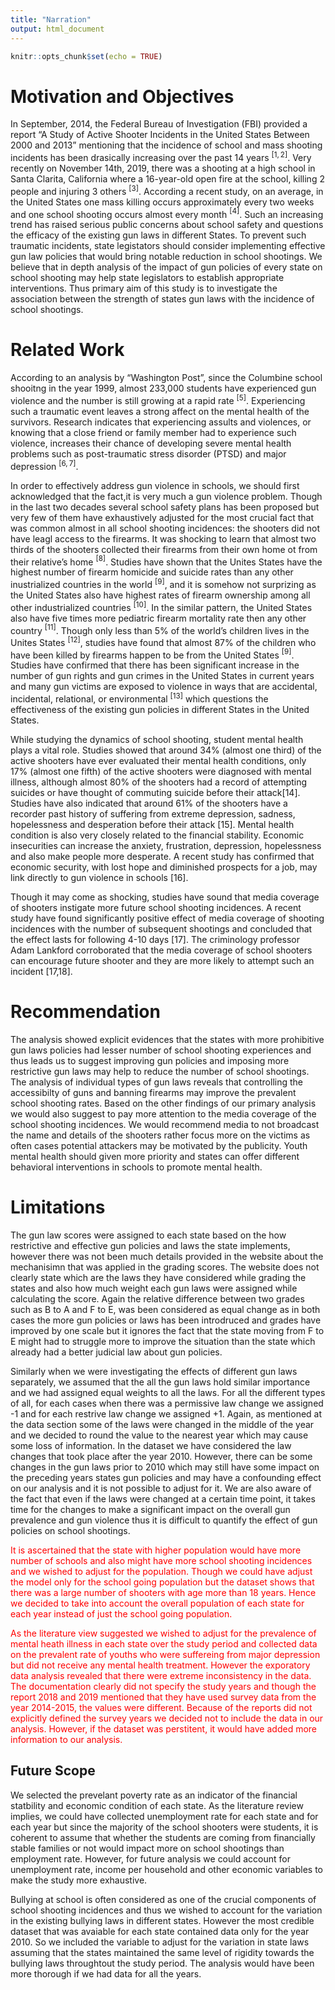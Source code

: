 ```yaml
---
title: "Narration"
output: html_document
---
```


```r
knitr::opts_chunk$set(echo = TRUE)
```

# Motivation and Objectives
In September, 2014, the Federal Bureau of Investigation (FBI) provided a report “A Study of Active Shooter Incidents in the United States Between 2000 and 2013” mentioning that the incidence of school and mass shooting incidents has been drasically increasing over the past 14 years $^{[1,2]}$. Very recently on November 14th, 2019, there was a shooting at a high school in Santa Clarita, California where a 16-year-old open fire at the school, killing 2 people and injuring 3 others $^{[3]}$. According a recent study, on an average, in the United States one mass killing occurs approximately every two weeks and one school shooting occurs almost every month $^{[4]}$. Such an increasing trend has raised serious public concerns about school safety and questions the efficacy of the existing gun laws in different States. To prevent such traumatic incidents, state legistators should consider implementing effective gun law policies that would bring notable reduction in school shootings. We believe that in depth analysis of the impact of gun policies of every state on school shooting may help state legislators to establish appropriate interventions. Thus primary aim of this study is to investigate the association between the strength of states gun laws with the incidence of school shootings. 

# Related Work
According to an analysis by “Washington Post”, since the Columbine school shooitng in the year 1999, almost 233,000 students have experienced gun violence and the number is still growing at a rapid rate $^{[5]}$. Experiencing such a traumatic event leaves a strong affect on the mental health of the survivors. Research indicates that experiencing assults and violences, or knowing that a close friend or family member had to experience such violence, increases their chance of developing severe mental health problems such as post-traumatic stress disorder (PTSD) and major depression $^{[6,7]}$.

In order to effectively address gun violence in schools, we should first acknowledged that the fact,it is very much a gun violence problem. Though in the last two decades several school safety plans has been proposed but very few of them have exhaustively adjusted for the most crucial fact that was common almost in all school shooting incidences: the shooters did not have leagl access to the firearms. It was shocking to learn that almost two thirds of the shooters collected their firearms from their own home ot from their relative's home $^{[8]}$. Studies have shown that the Unites States have the highest number of firearm homicide and suicide rates  than any other inustrialized countries in the world $^{[9]}$, and it is somehow not surprizing as the United States also have highest rates of firearm ownership among all other industrialized countries $^{[10]}$. In the similar pattern, the United States also have five times more pediatric firearm mortality rate then any other country $^{[11]}$. Though only less than 5% of the world's children lives in the Unites States $^{[12]}$, studies have found that almost 87% of the children who have been killed by firearms happen to be from the United States $^{[9]}$. Studies have confirmed that there has been significant increase in the number of gun rights and gun crimes in the United States in current years and many gun victims are exposed to violence in ways that are accidental, incidental, relational, or environmental $^{[13]}$ which questions the effectiveness of the existing gun policies in different States in the United States.

While studying the dynamics of school shooting, student mental health plays a vital role. Studies showed that around 34% (almost one third) of the active shooters have ever evaluated their mental health conditions, only 17% (almost one fifth) of the active shooters were diagnosed with mental illness, although almost 80% of the shooters had a record of attempting suicides or have thought of commuting suicide before their attack[14]. Studies have also indicated that around 61% of the shooters have a recorder past history of suffering from extreme depression, sadness, hopelessness and desperation before their attack [15]. Mental health condition is also very closely related to the financial stability. Economic insecurities can increase the anxiety, frustration, depression, hopelessness and also make people more desperate. A recent study has confirmed that economic security, with lost hope and diminished prospects for a job, may link directly to gun violence in schools [16].

Though it may come as shocking, studies have sound that media coverage of shooters instigate more future school shooting incidences. A recent study have found significantly positive effect of media coverage of shooting incidences with the number of subsequent shootings and concluded that the effect lasts for following 4-10 days [17]. The criminology professor Adam Lankford corroborated that the media coverage of school shooters can encourage future shooter and they are more likely to attempt such an incident [17,18].



# Recommendation
The analysis showed explicit evidences that the states with more prohibitive gun laws policies had lesser number of school shooting experiences and thus leads us to suggest improving gun policies and imposing more restrictive gun laws may help to reduce the number of school shootings. The analysis of individual types of gun laws reveals that controlling the accessibilty of guns and banning firearms may improve the prevalent school shooting rates. Based on the other findings of our primary analysis we would also suggest to pay more attention to the media coverage of the school shooting incidences. We would recommend media to not broadcast the name and details of the shooters rather focus more on the victims as often cases potential attackers may be motivated by the publicity. Youth mental health should given more priority and states can offer different behavioral interventions in schools to promote mental health.    



# Limitations

The gun law scores were assigned to each state based on the how restrictive and effective gun policies and laws the state implements, however there was not been much details provided in the website about the mechanisimn that was applied in the grading scores. The website does not clearly state which are the laws they have considered while grading the states and also how much weight each gun laws were assigned while calculating the score. Again the relative difference between two grades such as B to A and F to E, was been considered as equal change as in both cases the more gun policies or laws has been introdruced and grades have improved by one scale but it ignores the fact that the state moving from F to E might had to struggle more to improve the situation than the state which already had a better judicial law about gun policies. 

Similarly when we were investigating the effects of different gun laws separately, we assumed that the all the gun laws hold similar importance and we had assigned equal weights to all the laws. For all the different types of all, for each cases when there was a permissive law change we assigned -1 and for each restrive law change we assigned +1. Again, as mentioned at the data section some of the laws were changed in the middle of the year and we decided to round the value to the nearest year which may cause some loss of information. In the dataset we have considered the law changes that took place after the year 2010. However, there can be some changes in the gun laws prior to 2010 which may still have some impact on the preceding years states gun policies and may have a confounding effect on our analysis and it is not possible to adjust for it. We are also aware of the fact that even if the laws were changed at a certain time point, it takes time for the changes to make a significant impact on  the overall gun prevalence and gun violence thus it is difficult to quantify the effect of gun policies on school shootings. 

<font color="red">
It is ascertained that the state with higher population would have more number of schools and also might have more school shooting incidences and we wished to adjust for the population. Though we could have adjust the model only for the school going population but the dataset shows that there was a large number of shooters with age more than 18 years. Hence we decided to take into account the overall population of each state for each year instead of just the school going population. 
</font>


<font color="red">
As the literature view suggested we wished to adjust for the prevalence of mental heath illness in each state over the study period and collected data on the prevalent rate of youths who were suffereing from major depression but did not receive any mental health treatment. However the exporatory data analysis revealed that there were extreme inconsistency in the data. The documentation clearly did not specify the study years and though the report 2018 and 2019 mentioned that they have used survey data from the year 2014-2015, the values were different. Because of the reports did not explicitly defined the survey years we decided not to include the data in our analysis. However, if the dataset was perstitent, it would have added more information to our analysis.  

</font>

## Future Scope

We selected the prevelant poverty rate as an indicator of the financial statbility and economic condition of each state. As the literature review implies, we could have collected unemployment rate for each state and for each year but since the majority of the school shooters were students, it is coherent to assume that whether the students are coming from financially stable families or not would impact more on school shootings than employment rate. However, for future analysis we could account for unemployment rate, income per household and other economic variables to make the study more exhaustive.   


Bullying at school is often considered as one of the crucial components of school shooting incidences and thus we wished to account for the variation in the existing bullying laws in different states. However the most credible dataset that was avaiable for each state contained data only for the year 2010. So we included the variable to adjust for the variation in state laws assuming that the states maintained the same level of rigidity towards the bullying laws throughtout the study period. The analysis  would have been more thorough if we had data for all the years.      




